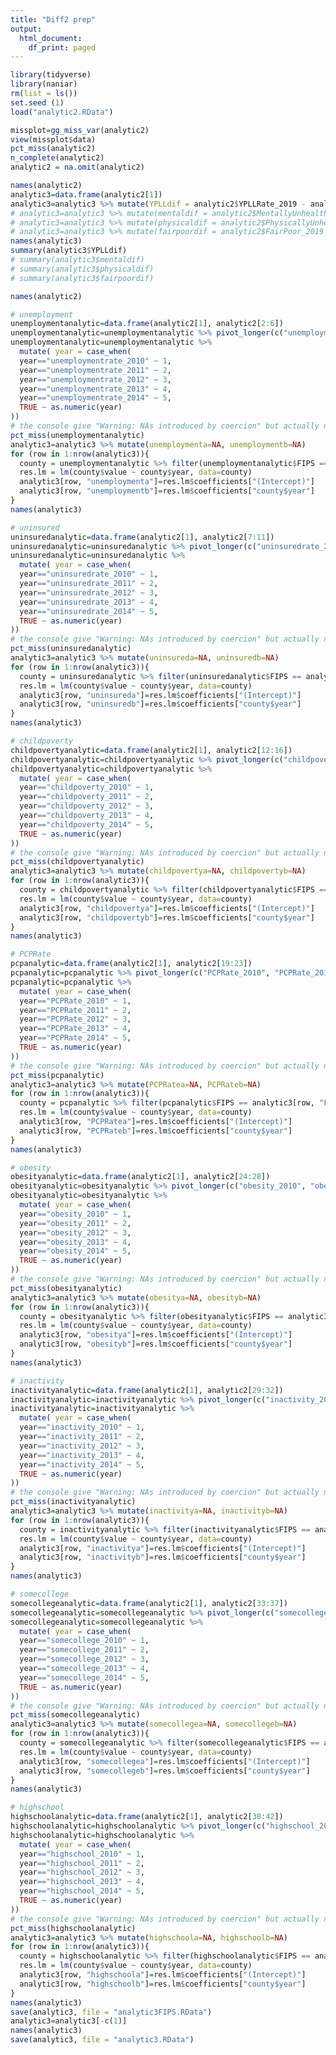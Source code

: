```yaml
---
title: "Diff2 prep"
output:
  html_document:
    df_print: paged
---
```


```r
library(tidyverse)
library(naniar)
rm(list = ls())
set.seed (1)
load("analytic2.RData")

missplot=gg_miss_var(analytic2)
view(missplot$data)
pct_miss(analytic2)
n_complete(analytic2)
analytic2 = na.omit(analytic2)

names(analytic2)
analytic3=data.frame(analytic2[1])
analytic3=analytic3 %>% mutate(YPLLdif = analytic2$YPLLRate_2019 - analytic2$YPLLRate_2015)
# analytic3=analytic3 %>% mutate(mentaldif = analytic2$MentallyUnhealthyDays_2019 - analytic2$MentallyUnhealthyDays_2015)
# analytic3=analytic3 %>% mutate(physicaldif = analytic2$PhysicallyUnhealthyDays_2019 - analytic2$PhysicallyUnhealthyDays_2015)
# analytic3=analytic3 %>% mutate(fairpoordif = analytic2$FairPoor_2019 - analytic2$FairPoor_2015)
names(analytic3)
summary(analytic3$YPLLdif)
# summary(analytic3$mentaldif)
# summary(analytic3$physicaldif)
# summary(analytic3$fairpoordif)

names(analytic2)

# unemployment
unemploymentanalytic=data.frame(analytic2[1], analytic2[2:6])
unemploymentanalytic=unemploymentanalytic %>% pivot_longer(c("unemploymentrate_2010", "unemploymentrate_2011", "unemploymentrate_2012", "unemploymentrate_2013", "unemploymentrate_2014"), names_to = "year", values_to = "value")
unemploymentanalytic=unemploymentanalytic %>% 
  mutate( year = case_when(
  year=="unemploymentrate_2010" ~ 1,
  year=="unemploymentrate_2011" ~ 2,
  year=="unemploymentrate_2012" ~ 3,
  year=="unemploymentrate_2013" ~ 4,
  year=="unemploymentrate_2014" ~ 5,
  TRUE ~ as.numeric(year)
))
# the console give "Warning: NAs introduced by coercion" but actually no NA???
pct_miss(unemploymentanalytic)
analytic3=analytic3 %>% mutate(unemploymenta=NA, unemploymentb=NA)
for (row in 1:nrow(analytic3)){
  county = unemploymentanalytic %>% filter(unemploymentanalytic$FIPS == analytic3[row, "FIPS"]) 
  res.lm = lm(county$value ~ county$year, data=county)
  analytic3[row, "unemploymenta"]=res.lm$coefficients["(Intercept)"]
  analytic3[row, "unemploymentb"]=res.lm$coefficients["county$year"]
}
names(analytic3)

# uninsured
uninsuredanalytic=data.frame(analytic2[1], analytic2[7:11])
uninsuredanalytic=uninsuredanalytic %>% pivot_longer(c("uninsuredrate_2010", "uninsuredrate_2011", "uninsuredrate_2012", "uninsuredrate_2013", "uninsuredrate_2014"), names_to = "year", values_to = "value")
uninsuredanalytic=uninsuredanalytic %>% 
  mutate( year = case_when(
  year=="uninsuredrate_2010" ~ 1,
  year=="uninsuredrate_2011" ~ 2,
  year=="uninsuredrate_2012" ~ 3,
  year=="uninsuredrate_2013" ~ 4,
  year=="uninsuredrate_2014" ~ 5,
  TRUE ~ as.numeric(year)
))
# the console give "Warning: NAs introduced by coercion" but actually no NA???
pct_miss(uninsuredanalytic)
analytic3=analytic3 %>% mutate(uninsureda=NA, uninsuredb=NA)
for (row in 1:nrow(analytic3)){
  county = uninsuredanalytic %>% filter(uninsuredanalytic$FIPS == analytic3[row, "FIPS"]) 
  res.lm = lm(county$value ~ county$year, data=county)
  analytic3[row, "uninsureda"]=res.lm$coefficients["(Intercept)"]
  analytic3[row, "uninsuredb"]=res.lm$coefficients["county$year"]
}
names(analytic3)

# childpoverty
childpovertyanalytic=data.frame(analytic2[1], analytic2[12:16])
childpovertyanalytic=childpovertyanalytic %>% pivot_longer(c("childpoverty_2010", "childpoverty_2011", "childpoverty_2012", "childpoverty_2013", "childpoverty_2014"), names_to = "year", values_to = "value")
childpovertyanalytic=childpovertyanalytic %>% 
  mutate( year = case_when(
  year=="childpoverty_2010" ~ 1,
  year=="childpoverty_2011" ~ 2,
  year=="childpoverty_2012" ~ 3,
  year=="childpoverty_2013" ~ 4,
  year=="childpoverty_2014" ~ 5,
  TRUE ~ as.numeric(year)
))
# the console give "Warning: NAs introduced by coercion" but actually no NA???
pct_miss(childpovertyanalytic)
analytic3=analytic3 %>% mutate(childpovertya=NA, childpovertyb=NA)
for (row in 1:nrow(analytic3)){
  county = childpovertyanalytic %>% filter(childpovertyanalytic$FIPS == analytic3[row, "FIPS"]) 
  res.lm = lm(county$value ~ county$year, data=county)
  analytic3[row, "childpovertya"]=res.lm$coefficients["(Intercept)"]
  analytic3[row, "childpovertyb"]=res.lm$coefficients["county$year"]
}
names(analytic3)

# PCPRate
pcpanalytic=data.frame(analytic2[1], analytic2[19:23])
pcpanalytic=pcpanalytic %>% pivot_longer(c("PCPRate_2010", "PCPRate_2011", "PCPRate_2013", "PCPRate_2014"), names_to = "year", values_to = "value")
pcpanalytic=pcpanalytic %>% 
  mutate( year = case_when(
  year=="PCPRate_2010" ~ 1,
  year=="PCPRate_2011" ~ 2,
  year=="PCPRate_2012" ~ 3,
  year=="PCPRate_2013" ~ 4,
  year=="PCPRate_2014" ~ 5,
  TRUE ~ as.numeric(year)
))
# the console give "Warning: NAs introduced by coercion" but actually no NA???
pct_miss(pcpanalytic)
analytic3=analytic3 %>% mutate(PCPRatea=NA, PCPRateb=NA)
for (row in 1:nrow(analytic3)){
  county = pcpanalytic %>% filter(pcpanalytic$FIPS == analytic3[row, "FIPS"]) 
  res.lm = lm(county$value ~ county$year, data=county)
  analytic3[row, "PCPRatea"]=res.lm$coefficients["(Intercept)"]
  analytic3[row, "PCPRateb"]=res.lm$coefficients["county$year"]
}
names(analytic3)

# obesity
obesityanalytic=data.frame(analytic2[1], analytic2[24:28])
obesityanalytic=obesityanalytic %>% pivot_longer(c("obesity_2010", "obesity_2011", "obesity_2012", "obesity_2014"), names_to = "year", values_to = "value")
obesityanalytic=obesityanalytic %>% 
  mutate( year = case_when(
  year=="obesity_2010" ~ 1,
  year=="obesity_2011" ~ 2,
  year=="obesity_2012" ~ 3,
  year=="obesity_2013" ~ 4,
  year=="obesity_2014" ~ 5,
  TRUE ~ as.numeric(year)
))
# the console give "Warning: NAs introduced by coercion" but actually no NA???
pct_miss(obesityanalytic)
analytic3=analytic3 %>% mutate(obesitya=NA, obesityb=NA)
for (row in 1:nrow(analytic3)){
  county = obesityanalytic %>% filter(obesityanalytic$FIPS == analytic3[row, "FIPS"]) 
  res.lm = lm(county$value ~ county$year, data=county)
  analytic3[row, "obesitya"]=res.lm$coefficients["(Intercept)"]
  analytic3[row, "obesityb"]=res.lm$coefficients["county$year"]
}
names(analytic3)

# inactivity
inactivityanalytic=data.frame(analytic2[1], analytic2[29:32])
inactivityanalytic=inactivityanalytic %>% pivot_longer(c("inactivity_2011", "inactivity_2012", "inactivity_2014"), names_to = "year", values_to = "value")
inactivityanalytic=inactivityanalytic %>% 
  mutate( year = case_when(
  year=="inactivity_2010" ~ 1,
  year=="inactivity_2011" ~ 2,
  year=="inactivity_2012" ~ 3,
  year=="inactivity_2013" ~ 4,
  year=="inactivity_2014" ~ 5,
  TRUE ~ as.numeric(year)
))
# the console give "Warning: NAs introduced by coercion" but actually no NA???
pct_miss(inactivityanalytic)
analytic3=analytic3 %>% mutate(inactivitya=NA, inactivityb=NA)
for (row in 1:nrow(analytic3)){
  county = inactivityanalytic %>% filter(inactivityanalytic$FIPS == analytic3[row, "FIPS"]) 
  res.lm = lm(county$value ~ county$year, data=county)
  analytic3[row, "inactivitya"]=res.lm$coefficients["(Intercept)"]
  analytic3[row, "inactivityb"]=res.lm$coefficients["county$year"]
}
names(analytic3)

# somecollege
somecollegeanalytic=data.frame(analytic2[1], analytic2[33:37])
somecollegeanalytic=somecollegeanalytic %>% pivot_longer(c("somecollege_2010", "somecollege_2011", "somecollege_2012", "somecollege_2013", "somecollege_2014"), names_to = "year", values_to = "value")
somecollegeanalytic=somecollegeanalytic %>% 
  mutate( year = case_when(
  year=="somecollege_2010" ~ 1,
  year=="somecollege_2011" ~ 2,
  year=="somecollege_2012" ~ 3,
  year=="somecollege_2013" ~ 4,
  year=="somecollege_2014" ~ 5,
  TRUE ~ as.numeric(year)
))
# the console give "Warning: NAs introduced by coercion" but actually no NA???
pct_miss(somecollegeanalytic)
analytic3=analytic3 %>% mutate(somecollegea=NA, somecollegeb=NA)
for (row in 1:nrow(analytic3)){
  county = somecollegeanalytic %>% filter(somecollegeanalytic$FIPS == analytic3[row, "FIPS"]) 
  res.lm = lm(county$value ~ county$year, data=county)
  analytic3[row, "somecollegea"]=res.lm$coefficients["(Intercept)"]
  analytic3[row, "somecollegeb"]=res.lm$coefficients["county$year"]
}
names(analytic3)

# highschool
highschoolanalytic=data.frame(analytic2[1], analytic2[38:42])
highschoolanalytic=highschoolanalytic %>% pivot_longer(c("highschool_2010", "highschool_2011", "highschool_2012", "highschool_2013", "highschool_2014"), names_to = "year", values_to = "value")
highschoolanalytic=highschoolanalytic %>% 
  mutate( year = case_when(
  year=="highschool_2010" ~ 1,
  year=="highschool_2011" ~ 2,
  year=="highschool_2012" ~ 3,
  year=="highschool_2013" ~ 4,
  year=="highschool_2014" ~ 5,
  TRUE ~ as.numeric(year)
))
# the console give "Warning: NAs introduced by coercion" but actually no NA???
pct_miss(highschoolanalytic)
analytic3=analytic3 %>% mutate(highschoola=NA, highschoolb=NA)
for (row in 1:nrow(analytic3)){
  county = highschoolanalytic %>% filter(highschoolanalytic$FIPS == analytic3[row, "FIPS"]) 
  res.lm = lm(county$value ~ county$year, data=county)
  analytic3[row, "highschoola"]=res.lm$coefficients["(Intercept)"]
  analytic3[row, "highschoolb"]=res.lm$coefficients["county$year"]
}
names(analytic3)
save(analytic3, file = "analytic3FIPS.RData")
analytic3=analytic3[-c(1)]
names(analytic3)
save(analytic3, file = "analytic3.RData")
```

